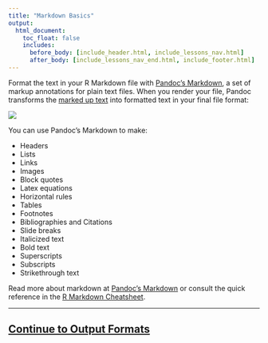 ```yaml
---
title: "Markdown Basics"
output:
  html_document:
    toc_float: false
    includes:
      before_body: [include_header.html, include_lessons_nav.html]
      after_body: [include_lessons_nav_end.html, include_footer.html]
---
```


Format the text in your R Markdown file with [Pandoc's Markdown](authoring_pandoc_markdown.html), a set of markup annotations for plain text files. When you render your file, Pandoc transforms the [marked up text](demos/7-Markdown.Rmd) into formatted text in your final file format:

![](lesson-images/markdown-1-markup.png)
</br>

You can use Pandoc's Markdown to make:

* Headers
* Lists
* Links
* Images
* Block quotes
* Latex equations
* Horizontal rules
* Tables
* Footnotes
* Bibliographies and Citations
* Slide breaks
* Italicized text
* Bold text
* Superscripts
* Subscripts
* Strikethrough text

Read more about markdown at [Pandoc's Markdown](authoring_pandoc_markdown.html) or consult the quick reference in the [R Markdown Cheatsheet](https://www.rstudio.com/wp-content/uploads/2016/03/rmarkdown-cheatsheet-2.0.pdf).

***

## [Continue to Output Formats](lesson-9.html){.continue-link}

